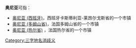 '''奥尼亚'''可指：
* [[奥尼亚_(西班牙)|奥尼亚 (西班牙)]]，西班牙卡斯蒂利亚-莱昂尔戈斯省的一个市镇 
* [[奥尼亚_(多姆山省)|奥尼亚 (多姆山省)]]，法国多姆山省的一个市镇 
* [[奥尼亚_(热尔省)|奥尼亚 (热尔省)]] ，法国热尔省的一个市镇
{{disambig}}

[[Category:三字地名消歧义|Category:三字地名消歧义]]